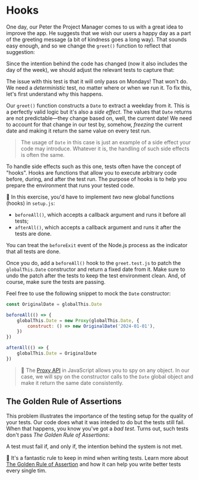 # Hooks

<EpicVideo url="https://www.epicweb.dev/workshops/testing-fundamentals/test-structure/handle-test-side-effects" />

One day, our Peter the Project Manager comes to us with a great idea to improve the app. He suggests that we wish our users a happy day as a part of the greeting message (a bit of kindness goes a long way). That sounds easy enough, and so we change the `greet()` function to reflect that suggestion:

<CodeFile file="greet.ts" range="1-5" highlight="4" />

Since the intention behind the code has changed (now it also includes the day of the week), we should adjust the relevant tests to capture that:

<CodeFile file="greet.test.ts" range="26-28" highlight="27" />

The issue with this test is that it will only pass on Mondays! That won't do. We need a _deterministic_ test, no matter where or when we run it. To fix this, let's first understand why this happens.

Our `greet()` function constructs a `Date` to extract a weekday from it. This is a perfectly valid logic but it's also a _side effect_. The values that `Date` returns are not predictable—they change based on, well, the current date! We need to account for that change in our test by, somehow, _freezing_ the current date and making it return the same value on every test run.

> The usage of `Date` in this case is just an example of a side effect your code may introduce. Whatever it is, the handling of such side effects is often the same.

To handle side effects such as this one, tests often have the concept of "hooks". Hooks are functions that allow you to execute arbitrary code before, during, and after the test run. The purpose of hooks is to help you prepare the environment that runs your tested code.

🐨 In this exercise, you'd have to implement _two_ new global functions (hooks) in `setup.js`:

- `beforeAll()`, which accepts a callback argument and runs it before all tests;
- `afterAll()`, which accepts a callback argument and runs it after the tests are done.

<callout-info>You can treat the `beforeExit` event of the Node.js process as the indicator that all tests are done.</callout-info>

Once you do, add a `beforeAll()` hook to the `greet.test.js` to patch the `globalThis.Date` constructor and return a fixed date from it. Make sure to undo the patch after the tests to keep the test environment clean. And, of course, make sure the tests are passing.

Feel free to use the following snippet to mock the `Date` constructor:

```js
const OriginalDate = globalThis.Date

beforeAll(() => {
	globalThis.Date = new Proxy(globalThis.Date, {
		construct: () => new OriginalDate('2024-01-01'),
	})
})

afterAll(() => {
	globalThis.Date = OriginalDate
})
```

> 📜 The [Proxy API](https://developer.mozilla.org/en-US/docs/Web/JavaScript/Reference/Global_Objects/Proxy) in JavaScript allows you to spy on any object. In our case, we will spy on the constructor calls to the `Date` global object and make it return the same date consistently.

## The Golden Rule of Assertions

This problem illustrates the importance of the testing setup for the quality of your tests. Our code does what it was inteded to do but the tests still fail. When that happens, you know you've got a _bad test_. Turns out, such tests don't pass _The Golden Rule of Assertions_:

<callout-success class="important">A test must fail if, and only if, the intention behind the system is not met.</callout-success>

🦉 It's a fantastic rule to keep in mind when writing tests. Learn more about [The Golden Rule of Assertion](https://www.epicweb.dev/the-golden-rule-of-assertions) and how it can help you write better tests every single tim.
